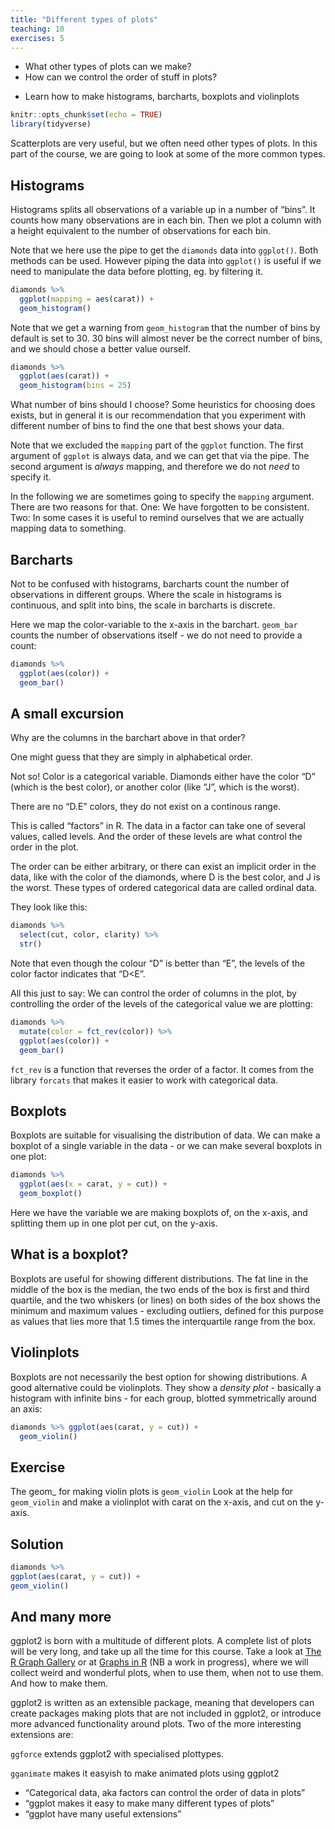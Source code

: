 ```yaml
---
title: "Different types of plots"
teaching: 10
exercises: 5
---
```


:::: questions
- What other types of plots can we make?
- How can we control the order of stuff in plots?
::::


:::: objectives
- Learn how to make histograms, barcharts, boxplots and violinplots
::::




```r
knitr::opts_chunk$set(echo = TRUE)
library(tidyverse)
```



Scatterplots are very useful, but we often need other types of plots. In this 
part of the course, we are going to look at some of the more common types.


## Histograms

Histograms splits all observations of a variable up in a number of
"bins". It counts how many observations are in each bin. Then we plot a column
with a height equivalent to the number of observations for each bin.

Note that we here use the pipe to get the `diamonds` data into `ggplot()`. 
Both methods can be used. However piping the data into `ggplot()` is useful
if we need to manipulate the data before plotting, eg. by filtering it.

```r
diamonds %>% 
  ggplot(mapping = aes(carat)) +
  geom_histogram()
```

Note that we get a warning from `geom_histogram` that the number of 
bins by default is set to 30. 30 bins will almost never be the correct
number of bins, and we should chose a better value ourself.

```r
diamonds %>% 
  ggplot(aes(carat)) +
  geom_histogram(bins = 25)
```

What number of bins should I choose? Some heuristics for choosing does exists, 
but in general it is our recommendation that you 
experiment with different number of bins to find the one that best shows your data.

Note that we excluded the `mapping` part of the `ggplot` function. The first
argument of `ggplot` is always data, and we can get that via the pipe. The 
second argument is *always* mapping, and therefore we do not *need* to specify it.

In the following we are sometimes going to specify the `mapping` argument. There
are two reasons for that. One: We have forgotten to be consistent. Two: In some
cases it is useful to remind ourselves that we are actually mapping data to something.


## Barcharts

Not to be confused with histograms, barcharts count the number of 
observations in different groups. Where the scale in histograms is 
continuous, and split into bins, the scale in barcharts is discrete. 

Here we map the color-variable to the x-axis in the barchart. `geom_bar` counts 
the number of observations itself - we do not need to
provide a count:

```r
diamonds %>% 
  ggplot(aes(color)) +
  geom_bar()
```

## A small excursion

Why are the columns in the barchart above in that order? 

One might guess that they are simply in alphabetical order. 

Not so! Color is a categorical variable. Diamonds either have the color 
"D" (which is the best color), or another color (like "J", which is the worst).

There are no "D.E" colors, they do not exist on a continous range.

This is called "factors" in R.
The data in a factor can take one of several values, called levels. And the
order of these levels are what control the order in the plot.

The order can be either arbitrary, or there can exist an implicit order in the 
data, like with the color of the diamonds, where D is the best color, and J is 
the worst. These types of ordered categorical data are called ordinal data.

They look like this:
```r
diamonds %>% 
  select(cut, color, clarity) %>% 
  str()
```
Note that even though the colour "D" is better than "E", the levels 
of the color factor indicates that "D<E". 

All this just to say: We can control the order of columns in the plot, by
controlling the order of the levels of the categorical value we are plotting:

```r
diamonds %>% 
  mutate(color = fct_rev(color)) %>%  
  ggplot(aes(color)) +
  geom_bar()
```

`fct_rev` is a function that reverses the order of a factor. It comes from the
library `forcats` that makes it easier to work with categorical data.



## Boxplots

Boxplots are suitable for visualising the distribution of data. 
We can make a boxplot of a single variable in the data - or we 
can make several boxplots in one plot:

```r
diamonds %>% 
  ggplot(aes(x = carat, y = cut)) +
  geom_boxplot()
```

Here we have the variable we are making boxplots of, on the x-axis,
and splitting them up in one plot per cut, on the y-axis.

:::: callout
## What is a boxplot?

Boxplots are useful for showing different distributions. The fat line in
the middle of the box is the median, the two ends of the box is first and 
third quartile, and the two whiskers (or lines) on both sides of the 
box shows the minimum and maximum values - excluding outliers, defined for
this purpose as values that lies more that 1.5 times the interquartile 
range from the box.

::::

## Violinplots

Boxplots are not necessarily the best option for showing distributions.
A good alternative could be violinplots. They show a *density plot* - basically 
a histogram with infinite bins - for each group, blotted symmetrically around an axis:

```r
diamonds %>% ggplot(aes(carat, y = cut)) +
  geom_violin()
```

:::: challenge
## Exercise
The geom_ for making violin plots is `geom_violin`
Look at the help for `geom_violin` and make a violinplot
with carat on the x-axis, and cut on the y-axis.

:::: solution 
## Solution

```r
diamonds %>% 
ggplot(aes(carat, y = cut)) +
geom_violin()
```

::::
::::



## And many more

ggplot2 is born with a multitude of different plots. A complete list of plots 
will be very long, and take up all the time for this course.
Take a look at [The R Graph Gallery](https://r-graph-gallery.com/)
or at [Graphs in R](https://kubdatalab.github.io/R-graphs/) (NB a work in 
progress), where we will collect weird and wonderful plots, when to use them, 
when not to use them. And how to make them.

ggplot2 is written as an extensible package, meaning that developers can create 
packages making plots that are not included in ggplot2, or introduce more 
advanced functionality around plots. Two of the more interesting extensions are:

`ggforce` extends ggplot2 with specialised plottypes.

`gganimate` makes it easyish to make animated plots using ggplot2

:::: keypoints
- "Categorical data, aka factors can control the order of data in plots"
- "ggplot makes it easy to make many different types of plots"
- "ggplot have many useful extensions"
::::
